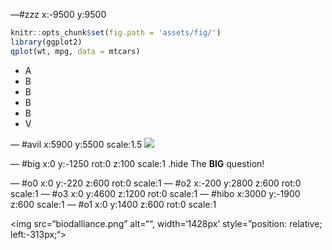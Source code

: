 ---#zzz x:-9500 y:9500

```r
knitr::opts_chunk$set(fig.path = 'assets/fig/')
library(ggplot2)
qplot(wt, mpg, data = mtcars)
```

<ul>
<li data-jmpress="fade">
A</li>
<li data-jmpress="drive-right after 500ms">
B</li>
<li data-jmpress="drive-up after 500ms">
B</li>
<li data-jmpress="warp-right after 500ms">
B</li>
<li data-jmpress="fade after 500ms">
B</li>
<li data-jmpress="drive-right after 500ms">
V</li>
</ul>

--- #avil x:5900 y:5500 scale:1.5
![](Slide17.png)


--- #big x:0 y:-1250 rot:0 z:100 scale:1 .hide
The <b>BIG</b> <span class="thoughts">question!</span>

--- #o0 x:0 y:-220 z:600 rot:0 scale:1
--- #o2 x:-200 y:2800 z:600 rot:0 scale:1
--- #o3 x:0 y:4600 z:1200 rot:0 scale:1
--- #hibo x:3000 y:-1900 z:600 scale:1
--- #o1 x:0 y:1400 z:600 rot:0 scale:1

<img src="biodalliance.png" alt="", width='1428px' style="position: relative; left:-313px;">